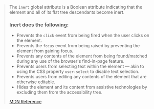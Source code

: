 > The `inert` global attribute is a Boolean attribute indicating that the element and all of its flat tree descendants become inert.
>
> ### Inert does the following:
> * Prevents the `click` event from being fired when the user clicks on the element.
> * Prevents the `focus` event from being raised by preventing the element from gaining focus.
> * Prevents any contents of the element from being found/matched during any use of the browser's find-in-page feature.
> * Prevents users from selecting text within the element — akin to using the CSS property `user-select` to disable text selection.
> * Prevents users from editing any contents of the element that are otherwise editable.
> * Hides the element and its content from assistive technologies by excluding them from the accessibility tree.
>
> [MDN Reference](https://developer.mozilla.org/en-US/docs/Web/HTML/Global_attributes/inert)

